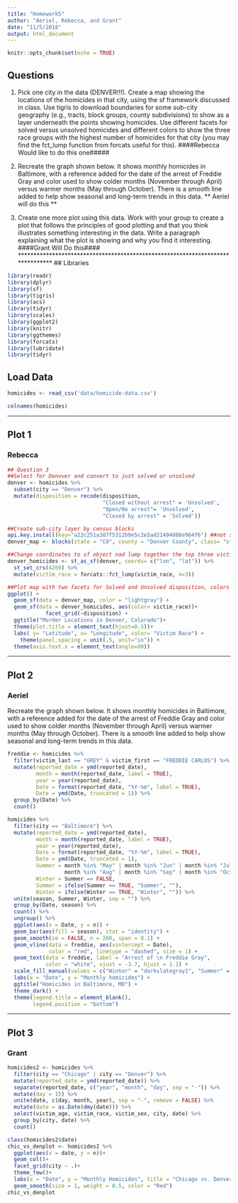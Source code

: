 ```yaml
---
title: "Homework5"
author: "Aeriel, Rebecca, and Grant"
date: "11/5/2018"
output: html_document
---
```


```r
knitr::opts_chunk$set(echo = TRUE)
```

## Questions 

1. Pick one city in the data (DENVER!!!). Create a map showing the locations of the homicides in that city, using the sf framework discussed in class. Use tigris to download boundaries for some sub-city geography (e.g., tracts, block groups, county subdivisions) to show as a layer underneath the points showing homicides. Use different facets for solved versus unsolved homicides and different colors to show the three race groups with the highest number of homicides for that city (you may find the fct_lump function from forcats useful for this).
        ####Rebecca Would like to do this one##### 

2. Recreate the graph shown below. It shows monthly homicides in Baltimore, with a reference added for the date of the arrest of Freddie Gray and color used to show colder months (November through April) versus warmer months (May through October). There is a smooth line added to help show seasonal and long-term trends in this data.
  ** Aeriel will do this **

3. Create one more plot using this data. Work with your group to create a plot that follows the principles of good plotting and that you think illustrates something interesting in the data. Write a paragraph explaining what the plot is showing and why you find it interesting.
       ####Grant Will Do this####
*******************************************************************************
## Libraries

```r
library(readr)
library(dplyr)
library(sf)
library(tigris)
library(acs)
library(tidyr)
library(scales)
library(ggplot2)
library(knitr)
library(ggthemes)
library(forcats)
library(lubridate)
library(tidyr)
```


## Load Data

```r
homicides <- read_csv('data/homicide-data.csv')

colnames(homicides)

```

*******************************************************************************
## Plot 1
### Rebecca
  
```r
## Question 3 
##Select for Denvver and convert to just solved or unsolved
denver <- homicides %>% 
  subset(city == "Denver") %>% 
  mutate(disposition = recode(disposition, 
                              "Closed without arrest" = 'Unsolved',
                              "Open/No arrest"= 'Unsolved',
                              "Closed by arrest" = 'Solved'))

##Create sub-city layer by census blocks
api.key.install(key="a22c251a387f5312b9e5c2e5ad21494088e984f6") ##not sure if I need an api for this
denver_map <- blocks(state = "CO", county = "Denver County", class= "sf")

##Change coordinates to sf object nad lump together the top three victim_race
denver_homicides <- st_as_sf(denver, coords= c("lon", "lat")) %>% 
  st_set_crs(4269) %>% 
  mutate(victim_race = forcats::fct_lump(victim_race, n=3))

##Plot map with two facets for Solved and Unsolved disposition, colors for race, and pretty axis. Not sure if I can get rid of the background noise 
ggplot() + 
  geom_sf(data = denver_map, color = "lightgray") + 
  geom_sf(data = denver_homicides, aes(color= victim_race))+
            facet_grid(~disposition) +
  ggtitle("Murder Locations in Denver, Colorado")+
  theme(plot.title = element_text(hjust=0.5))+
  labs( y= "Latitude", x= "Longitude", color= "Victim Race") +
    theme(panel.spacing = unit(.5, unit="in")) +
  theme(axis.text.x = element_text(angle=90))
```





*******************************************************************************
## Plot 2
### Aeriel

Recreate the graph shown below. It shows monthly homicides in Baltimore, with a reference added for the date of the arrest of Freddie Gray and color used to show colder months (November through April) versus warmer months (May through October). There is a smooth line added to help show seasonal and long-term trends in this data.

```r

freddie <- homicides %>% 
  filter(victim_last == "GREY" & victim_first == "FREDDIE CARLOS") %>% 
  mutate(reported_date = ymd(reported_date),
         month = month(reported_date, label = TRUE),
         year = year(reported_date),
         Date = format(reported_date, "%Y-%m", label = TRUE),
         Date = ymd(Date, truncated = 1)) %>% 
  group_by(Date) %>% 
  count()

homicides %>% 
  filter(city == "Baltimore") %>% 
  mutate(reported_date = ymd(reported_date),
         month = month(reported_date, label = TRUE),
         year = year(reported_date),
         Date = format(reported_date, "%Y-%m", label = TRUE),
         Date = ymd(Date, truncated = 1),
         Summer = month %in% "May" | month %in% "Jun" | month %in% "Jul" |
                  month %in% "Aug" | month %in% "Sep" | month %in% "Oct",
         Winter = Summer == FALSE,
         Summer = ifelse(Summer == TRUE, "Summer", ""),
         Winter = ifelse(Winter == TRUE, "Winter", "")) %>% 
  unite(season, Summer, Winter, sep = "") %>% 
  group_by(Date, season) %>% 
  count() %>% 
  ungroup() %>% 
  ggplot(aes(x = Date, y = n)) +
  geom_bar(aes(fill = season), stat = "identity") +
  geom_smooth(se = FALSE, n = 200, span = 0.1) +
  geom_vline(data = freddie, aes(xintercept = Date), 
             color = "red", linetype = "dashed", size = 1) +
  geom_text(data = freddie, label = "Arrest of \n Freddie Gray", 
            color = "white", vjust = -3.7, hjust = 1.1) +
  scale_fill_manual(values = c("Winter" = "darkslategray1", "Summer" = "lightgray")) +
  labs(x = "Date", y = "Monthly homicides") +
  ggtitle("Homicides in Baltimore, MD") +
  theme_dark() +
  theme(legend.title = element_blank(),
        legend.position = "bottom") 


```









*******************************************************************************
## Plot 3
### Grant

```r
homicides2 <- homicides %>%
  filter(city == "Chicago" | city == "Denver") %>% 
  mutate(reported_date = ymd(reported_date)) %>% 
  separate(reported_date, c("year", "month", "day", sep = "-")) %>% 
  mutate(day = 15) %>% 
  unite(date, c(day, month, year), sep = "-", remove = FALSE) %>% 
  mutate(date = as.Date(dmy(date))) %>% 
  select(victim_age, victim_race, victim_sex, city, date) %>% 
  group_by(city, date) %>% 
  count()

class(homicides2$date)
chic_vs_denplot <- homicides2 %>% 
  ggplot(aes(x = date, y = n))+
  geom_col()+
  facet_grid(city ~ .)+
  theme_few()+
  labs(x = "Date", y = "Monthly Homicides", title = "Chicago vs. Denver Homicides")+
  geom_smooth(size = 1, weight = 0.5, color = "Red")
chic_vs_denplot
```


